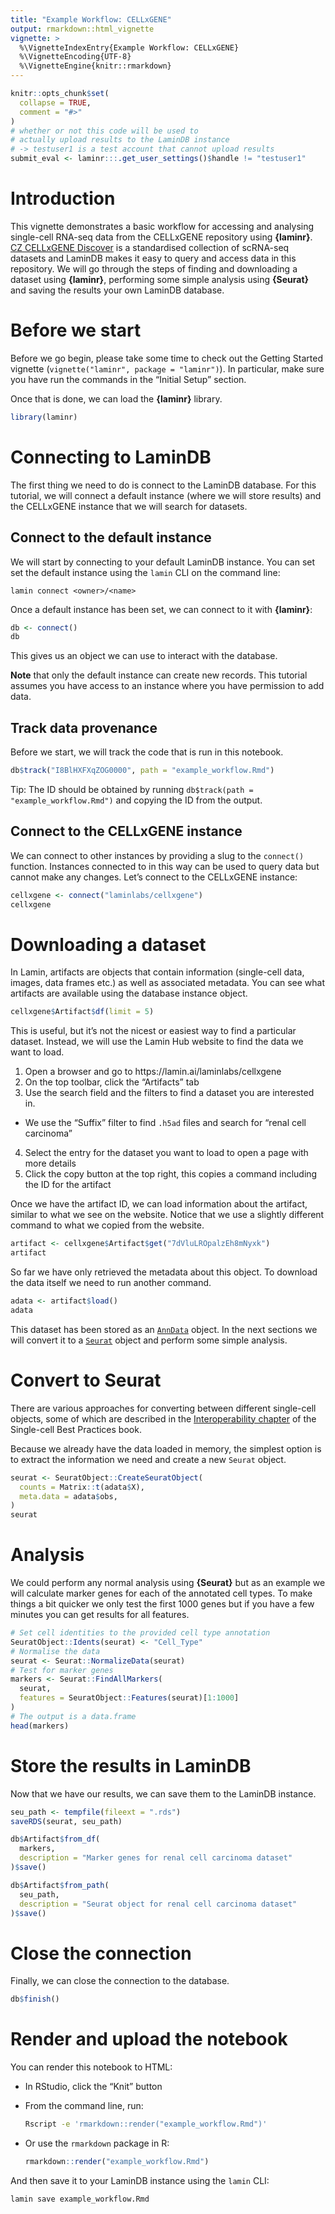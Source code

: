 ```yaml
---
title: "Example Workflow: CELLxGENE"
output: rmarkdown::html_vignette
vignette: >
  %\VignetteIndexEntry{Example Workflow: CELLxGENE}
  %\VignetteEncoding{UTF-8}
  %\VignetteEngine{knitr::rmarkdown}
---
```


```r
knitr::opts_chunk$set(
  collapse = TRUE,
  comment = "#>"
)
# whether or not this code will be used to 
# actually upload results to the LaminDB instance
# -> testuser1 is a test account that cannot upload results
submit_eval <- laminr:::.get_user_settings()$handle != "testuser1"
```

# Introduction
  
This vignette demonstrates a basic workflow for accessing and analysing single-cell RNA-seq data from the CELLxGENE repository using **{laminr}**.
[CZ CELLxGENE Discover](https://cellxgene.cziscience.com/) is a standardised collection of scRNA-seq datasets and LaminDB makes it easy to query and access data in this repository.
We will go through the steps of finding and downloading a dataset using **{laminr}**, performing some simple analysis using **{Seurat}** and saving the results your own LaminDB database.

# Before we start

Before we go begin, please take some time to check out the Getting Started vignette (`vignette("laminr", package = "laminr")`).
In particular, make sure you have run the commands in the "Initial Setup" section.

Once that is done, we can load the **{laminr}** library.

```r
library(laminr)
```

# Connecting to LaminDB

The first thing we need to do is connect to the LaminDB database.
For this tutorial, we will connect a default instance (where we will store results) and the CELLxGENE instance that we will search for datasets.

## Connect to the default instance

We will start by connecting to your default LaminDB instance.
You can set set the default instance using the `lamin` CLI on the command line:

```shell
lamin connect <owner>/<name>
```

Once a default instance has been set, we can connect to it with **{laminr}**:

```r
db <- connect()
db
```

This gives us an object we can use to interact with the database.

**Note** that only the default instance can create new records.
This tutorial assumes you have access to an instance where you have permission to add data.

## Track data provenance

Before we start, we will track the code that is run in this notebook.

```r
db$track("I8BlHXFXqZOG0000", path = "example_workflow.Rmd")
```

Tip: The ID should be obtained by running `db$track(path = "example_workflow.Rmd")` and copying the ID from the output.

## Connect to the CELLxGENE instance

We can connect to other instances by providing a slug to the `connect()` function.
Instances connected to in this way can be used to query data but cannot make any changes.
Let's connect to the CELLxGENE instance:

```r
cellxgene <- connect("laminlabs/cellxgene")
cellxgene
```

# Downloading a dataset

In Lamin, artifacts are objects that contain information (single-cell data, images, data frames etc.) as well as associated metadata.
You can see what artifacts are available using the database instance object.

```r
cellxgene$Artifact$df(limit = 5)
```

This is useful, but it's not the nicest or easiest way to find a particular dataset.
Instead, we will use the Lamin Hub website to find the data we want to load.

1. Open a browser and go to https://lamin.ai/laminlabs/cellxgene
2. On the top toolbar, click the "Artifacts" tab
3. Use the search field and the filters to find a dataset you are interested in.
  - We use the "Suffix" filter to find `.h5ad` files and search for "renal cell carcinoma"
4. Select the entry for the dataset you want to load to open a page with more details
5. Click the copy button at the top right, this copies a command including the ID for the artifact

Once we have the artifact ID, we can load information about the artifact, similar to what we see on the website.
Notice that we use a slightly different command to what we copied from the website.

```r
artifact <- cellxgene$Artifact$get("7dVluLROpalzEh8mNyxk")
artifact
```

So far we have only retrieved the metadata about this object.
To download the data itself we need to run another command.

```r
adata <- artifact$load()
adata
```

This dataset has been stored as an [`AnnData`](https://anndata.readthedocs.io) object.
In the next sections we will convert it to a [`Seurat`](https://satijalab.org/seurat/) object and perform some simple analysis.

# Convert to Seurat

There are various approaches for converting between different single-cell objects, some of which are described in the [Interoperability chapter](https://www.sc-best-practices.org/introduction/interoperability.html) of the Single-cell Best Practices book.

Because we already have the data loaded in memory, the simplest option is to extract the information we need and create a new `Seurat` object.

```r
seurat <- SeuratObject::CreateSeuratObject(
  counts = Matrix::t(adata$X),
  meta.data = adata$obs,
)
seurat
```

# Analysis

We could perform any normal analysis using **{Seurat}** but as an example we will calculate marker genes for each of the annotated cell types.
To make things a bit quicker we only test the first 1000 genes but if you have a few minutes you can get results for all features.

```r
# Set cell identities to the provided cell type annotation
SeuratObject::Idents(seurat) <- "Cell_Type"
# Normalise the data
seurat <- Seurat::NormalizeData(seurat)
# Test for marker genes
markers <- Seurat::FindAllMarkers(
  seurat,
  features = SeuratObject::Features(seurat)[1:1000]
)
# The output is a data.frame
head(markers)
```

# Store the results in LaminDB

Now that we have our results, we can save them to the LaminDB instance.

```r
seu_path <- tempfile(fileext = ".rds")
saveRDS(seurat, seu_path)

db$Artifact$from_df(
  markers,
  description = "Marker genes for renal cell carcinoma dataset"
)$save()

db$Artifact$from_path(
  seu_path,
  description = "Seurat object for renal cell carcinoma dataset"
)$save()
```

# Close the connection

Finally, we can close the connection to the database.

```r
db$finish()
```

# Render and upload the notebook

You can render this notebook to HTML:

- In RStudio, click the "Knit" button
- From the command line, run:  
  ```bash
  Rscript -e 'rmarkdown::render("example_workflow.Rmd")'
  ```
- Or use the `rmarkdown` package in R:  
  ```r
  rmarkdown::render("example_workflow.Rmd")
  ```

And then save it to your LaminDB instance using the `lamin` CLI:

```bash
lamin save example_workflow.Rmd
```
